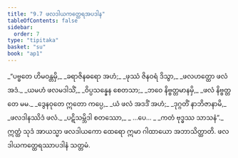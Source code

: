```yaml
---
title: "9.7 ဖလဒါယကတ္ထေရအပဒါန"
tableOfContents: false
sidebar:
  order: 7
type: "tipitaka"
basket: "su"
book: "ap1"
---
```



<DynamicBreadcrumb />

<Division number="39" book="ap1" e="ch" v="20" p="144">

<Paragraph number="1736" type="verses" book="ap1">
_“ပဗ္ဗတေ ဟိမဝန္တမှိ,_  
_ခရာဇိနဓရော အဟံ;_  
_ဖုဿံ ဇိနဝရံ ဒိသွာ,_  
_ဖလဟတ္ထော ဖလံ အဒံ._  

</Paragraph>

</Division>
<Division number="40" book="ap1" e="ch" v="20" p="144">

<Paragraph number="1737" type="verses" book="ap1">
_ယမဟံ ဖလမဒါသိံ,_  
_ဝိပ္ပသန္နေန စေတသာ;_  
_ဘဝေ နိဗ္ဗတ္တမာနမှိ,_  
_ဖလံ နိဗ္ဗတ္တတေ မမ._  

</Paragraph>

</Division>
<Division number="41" book="ap1" e="ch" v="20" p="144">

<Paragraph number="1738" type="verses" book="ap1">
_ဒွေနဝုတေ ဣတော ကပ္ပေ,_  
_ယံ ဖလံ အဒဒိံ အဟံ;_  
_ဒုဂ္ဂတိံ နာဘိဇာနာမိ,_  
_ဖလဒါနဿိဒံ ဖလံ._  

</Paragraph>

</Division>
<Division number="42" book="ap1" e="ch" v="20" p="144">

<Paragraph number="1739" type="verses" book="ap1">
_ပဋိသမ္ဘိဒါ စတဿော,_  
_ …ပေ… _  
_ကတံ ဗုဒ္ဓဿ သာသနံ”._  

</Paragraph>

<Paragraph number="1740" book="ap1">
ဣတ္ထံ သုဒံ အာယသ္မာ ဖလဒါယကော ထေရော ဣမာ ဂါထာယော အဘာသိတ္ထာတိ.

</Paragraph>
</Division>

<Paragraph number="1741" type="center" book="ap1">
ဖလဒါယကတ္ထေရဿာပဒါနံ သတ္တမံ.
</Paragraph>